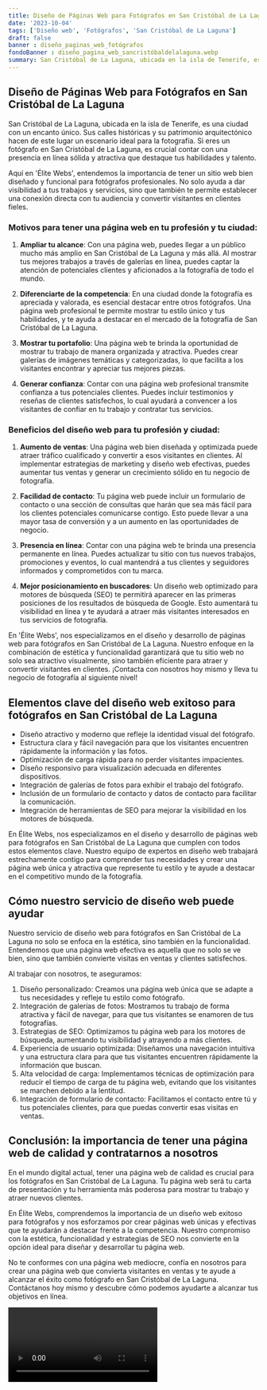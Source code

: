 ```yaml
---
title: Diseño de Páginas Web para Fotógrafos en San Cristóbal de La Laguna
date: '2023-10-04'
tags: ['Diseño web', 'Fotógrafos', 'San Cristóbal de La Laguna']
draft: false
banner : diseño_paginas_web_fotógrafos
fondoBanner : diseño_pagina_web_sancristóbaldelalaguna.webp
summary: San Cristóbal de La Laguna, ubicada en la isla de Tenerife, es una ciudad con un encanto único. Sus calles históricas y su patrimonio arquitectónico hacen de este lugar un escenario ideal para la fotografía. Si eres un fotógrafo en San Cristóbal de La Laguna, es crucial contar con una presencia en línea sólida y atractiva que destaque tus habilidades y talento.
---
```


## Diseño de Páginas Web para Fotógrafos en San Cristóbal de La Laguna

San Cristóbal de La Laguna, ubicada en la isla de Tenerife, es una ciudad con un encanto único. Sus calles históricas y su patrimonio arquitectónico hacen de este lugar un escenario ideal para la fotografía. Si eres un fotógrafo en San Cristóbal de La Laguna, es crucial contar con una presencia en línea sólida y atractiva que destaque tus habilidades y talento.

Aquí en 'Élite Webs', entendemos la importancia de tener un sitio web bien diseñado y funcional para fotógrafos profesionales. No solo ayuda a dar visibilidad a tus trabajos y servicios, sino que también te permite establecer una conexión directa con tu audiencia y convertir visitantes en clientes fieles.

### Motivos para tener una página web en tu profesión y tu ciudad:

1. **Ampliar tu alcance**: Con una página web, puedes llegar a un público mucho más amplio en San Cristóbal de La Laguna y más allá. Al mostrar tus mejores trabajos a través de galerías en línea, puedes captar la atención de potenciales clientes y aficionados a la fotografía de todo el mundo.

2. **Diferenciarte de la competencia**: En una ciudad donde la fotografía es apreciada y valorada, es esencial destacar entre otros fotógrafos. Una página web profesional te permite mostrar tu estilo único y tus habilidades, y te ayuda a destacar en el mercado de la fotografía de San Cristóbal de La Laguna.

3. **Mostrar tu portafolio**: Una página web te brinda la oportunidad de mostrar tu trabajo de manera organizada y atractiva. Puedes crear galerías de imágenes temáticas y categorizadas, lo que facilita a los visitantes encontrar y apreciar tus mejores piezas.

4. **Generar confianza**: Contar con una página web profesional transmite confianza a tus potenciales clientes. Puedes incluir testimonios y reseñas de clientes satisfechos, lo cual ayudará a convencer a los visitantes de confiar en tu trabajo y contratar tus servicios.

### Beneficios del diseño web para tu profesión y ciudad:

1. **Aumento de ventas**: Una página web bien diseñada y optimizada puede atraer tráfico cualificado y convertir a esos visitantes en clientes. Al implementar estrategias de marketing y diseño web efectivas, puedes aumentar tus ventas y generar un crecimiento sólido en tu negocio de fotografía.

2. **Facilidad de contacto**: Tu página web puede incluir un formulario de contacto o una sección de consultas que harán que sea más fácil para los clientes potenciales comunicarse contigo. Esto puede llevar a una mayor tasa de conversión y a un aumento en las oportunidades de negocio.

3. **Presencia en línea**: Contar con una página web te brinda una presencia permanente en línea. Puedes actualizar tu sitio con tus nuevos trabajos, promociones y eventos, lo cual mantendrá a tus clientes y seguidores informados y comprometidos con tu marca.

4. **Mejor posicionamiento en buscadores**: Un diseño web optimizado para motores de búsqueda (SEO) te permitirá aparecer en las primeras posiciones de los resultados de búsqueda de Google. Esto aumentará tu visibilidad en línea y te ayudará a atraer más visitantes interesados ​​en tus servicios de fotografía.

En 'Élite Webs', nos especializamos en el diseño y desarrollo de páginas web para fotógrafos en San Cristóbal de La Laguna. Nuestro enfoque en la combinación de estética y funcionalidad garantizará que tu sitio web no solo sea atractivo visualmente, sino también eficiente para atraer y convertir visitantes en clientes. ¡Contacta con nosotros hoy mismo y lleva tu negocio de fotografía al siguiente nivel!

<GifSeo />

<Cta />

## Elementos clave del diseño web exitoso para fotógrafos en San Cristóbal de La Laguna

- Diseño atractivo y moderno que refleje la identidad visual del fotógrafo.
- Estructura clara y fácil navegación para que los visitantes encuentren rápidamente la información y las fotos.
- Optimización de carga rápida para no perder visitantes impacientes.
- Diseño responsivo para visualización adecuada en diferentes dispositivos.
- Integración de galerías de fotos para exhibir el trabajo del fotógrafo.
- Inclusión de un formulario de contacto y datos de contacto para facilitar la comunicación.
- Integración de herramientas de SEO para mejorar la visibilidad en los motores de búsqueda.

En Élite Webs, nos especializamos en el diseño y desarrollo de páginas web para fotógrafos en San Cristóbal de La Laguna que cumplen con todos estos elementos clave. Nuestro equipo de expertos en diseño web trabajará estrechamente contigo para comprender tus necesidades y crear una página web única y atractiva que represente tu estilo y te ayude a destacar en el competitivo mundo de la fotografía.

## Cómo nuestro servicio de diseño web puede ayudar

Nuestro servicio de diseño web para fotógrafos en San Cristóbal de La Laguna no solo se enfoca en la estética, sino también en la funcionalidad. Entendemos que una página web efectiva es aquella que no solo se ve bien, sino que también convierte visitas en ventas y clientes satisfechos.

Al trabajar con nosotros, te aseguramos:

1. Diseño personalizado: Creamos una página web única que se adapte a tus necesidades y refleje tu estilo como fotógrafo.
2. Integración de galerías de fotos: Mostramos tu trabajo de forma atractiva y fácil de navegar, para que tus visitantes se enamoren de tus fotografías.
3. Estrategias de SEO: Optimizamos tu página web para los motores de búsqueda, aumentando tu visibilidad y atrayendo a más clientes.
4. Experiencia de usuario optimizada: Diseñamos una navegación intuitiva y una estructura clara para que tus visitantes encuentren rápidamente la información que buscan.
5. Alta velocidad de carga: Implementamos técnicas de optimización para reducir el tiempo de carga de tu página web, evitando que los visitantes se marchen debido a la lentitud.
6. Integración de formulario de contacto: Facilitamos el contacto entre tú y tus potenciales clientes, para que puedas convertir esas visitas en ventas.

## Conclusión: la importancia de tener una página web de calidad y contratarnos a nosotros

En el mundo digital actual, tener una página web de calidad es crucial para los fotógrafos en San Cristóbal de La Laguna. Tu página web será tu carta de presentación y tu herramienta más poderosa para mostrar tu trabajo y atraer nuevos clientes.

En Élite Webs, comprendemos la importancia de un diseño web exitoso para fotógrafos y nos esforzamos por crear páginas web únicas y efectivas que te ayudarán a destacar frente a la competencia. Nuestro compromiso con la estética, funcionalidad y estrategias de SEO nos convierte en la opción ideal para diseñar y desarrollar tu página web.

No te conformes con una página web mediocre, confía en nosotros para crear una página web que convierta visitantes en ventas y te ayude a alcanzar el éxito como fotógrafo en San Cristóbal de La Laguna. Contáctanos hoy mismo y descubre cómo podemos ayudarte a alcanzar tus objetivos en línea.

<Video />

<CtaBot job='Fotógrafos' city='San Cristóbal de La Laguna'/>

<Gmaps query='San Cristóbal de La Laguna+españa+maps' />